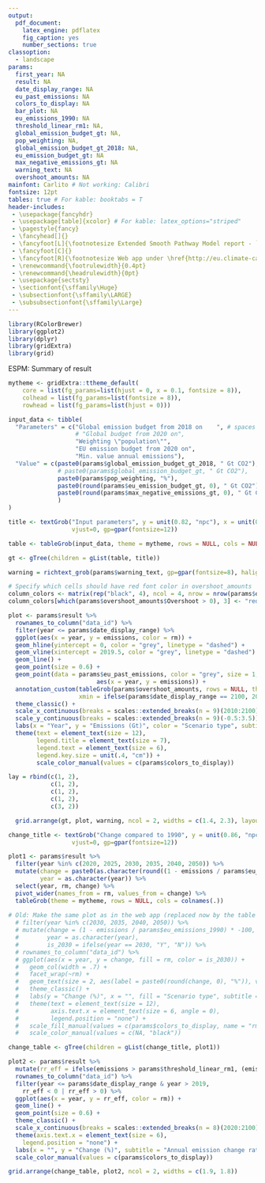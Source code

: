 ```yaml
---
output:
  pdf_document:
    latex_engine: pdflatex
    fig_caption: yes
    number_sections: true
classoption: 
  - landscape
params:
  first_year: NA
  result: NA
  date_display_range: NA
  eu_past_emissions: NA
  colors_to_display: NA
  bar_plot: NA
  eu_emissions_1990: NA
  threshold_linear_rm1: NA,
  global_emission_budget_gt: NA,
  pop_weighting: NA,
  global_emission_budget_gt_2018: NA,
  eu_emission_budget_gt: NA
  max_negative_emissions_gt: NA
  warning_text: NA
  overshoot_amounts: NA
mainfont: Carlito # Not working: Calibri
fontsize: 12pt
tables: true # For kable: booktabs = T
header-includes:
 - \usepackage{fancyhdr}
 - \usepackage[table]{xcolor} # For kable: latex_options="striped"
 - \pagestyle{fancy}
 - \fancyhead[]{}
 - \fancyfoot[L]{\footnotesize Extended Smooth Pathway Model report - `r format(Sys.time(), "%d %b %Y")`}
 - \fancyfoot[C]{}
 - \fancyfoot[R]{\footnotesize Web app under \href{http://eu.climate-calculator.info/}{http://eu.climate-calculator.info/}}
 - \renewcommand{\footrulewidth}{0.4pt}
 - \renewcommand{\headrulewidth}{0pt}
 - \usepackage{sectsty}
 - \sectionfont{\sffamily\Huge}
 - \subsectionfont{\sffamily\LARGE}
 - \subsubsectionfont{\sffamily\Large}
---
```


```r
library(RColorBrewer)
library(ggplot2)
library(dplyr)
library(gridExtra)
library(grid)
```

\Huge ESPM: Summary of result
\normalsize

```r
mytheme <- gridExtra::ttheme_default(
    core = list(fg_params=list(hjust = 0, x = 0.1, fontsize = 8)),
    colhead = list(fg_params=list(fontsize = 8)),
    rowhead = list(fg_params=list(hjust = 0)))

input_data <- tibble(
  "Parameters" = c("Global emission budget from 2018 on    ", # spaces make the table displayed better 
                   # "Global budget from 2020 on", 
                   "Weighting \"population\"", 
                   "EU emission budget from 2020 on", 
                   "Min. value annual emissions"),
  "Value" = c(paste0(params$global_emission_budget_gt_2018, " Gt CO2"), 
              # paste0(params$global_emission_budget_gt, " Gt CO2"),
              paste0(params$pop_weighting, "%"),
              paste0(round(params$eu_emission_budget_gt, 0), " Gt CO2"),
              paste0(round(params$max_negative_emissions_gt, 0), " Gt CO2")
              )
)

title <- textGrob("Input parameters", y = unit(0.82, "npc"), x = unit(0.25, "npc"), 
                  vjust=0, gp=gpar(fontsize=12))

table <- tableGrob(input_data, theme = mytheme, rows = NULL, cols = NULL)

gt <- gTree(children = gList(table, title))

warning = richtext_grob(params$warning_text, gp=gpar(fontsize=8), halign = 0, y = unit(1, "npc"))

# Specify which cells should have red font color in overshoot_amounts
column_colors <- matrix(rep("black", 4), ncol = 4, nrow = nrow(params$overshoot_amounts), byrow = TRUE)
column_colors[which(params$overshoot_amounts$Overshoot > 0), 3] <- "red"

plot <- params$result %>%
  rownames_to_column("data_id") %>%
  filter(year <= params$date_display_range) %>%
  ggplot(aes(x = year, y = emissions, color = rm)) +
  geom_hline(yintercept = 0, color = "grey", linetype = "dashed") +
  geom_vline(xintercept = 2019.5, color = "grey", linetype = "dashed") +
  geom_line() +
  geom_point(size = 0.6) +
  geom_point(data = params$eu_past_emissions, color = "grey", size = 1,
                         aes(x = year, y = emissions)) +
  annotation_custom(tableGrob(params$overshoot_amounts, rows = NULL, theme = ttheme_minimal(base_size = 6, core = list(fg_params = list(col = as.vector(column_colors))), padding = unit(c(2, 2), "mm"))),
                    xmin = ifelse(params$date_display_range == 2100, 2060, 2035), ymin = 1.5, ymax = 3) +
  theme_classic() +
  scale_x_continuous(breaks = scales::extended_breaks(n = 9)(2010:2100)) +
  scale_y_continuous(breaks = scales::extended_breaks(n = 9)(-0.5:3.5)) +
  labs(x = "Year", y = "Emissions (Gt)", color = "Scenario type", subtitle = "Emissions over time") +
  theme(text = element_text(size = 12),
        legend.title = element_text(size = 7),
        legend.text = element_text(size = 6),
        legend.key.size = unit(.4, "cm")) +
        scale_color_manual(values = c(params$colors_to_display))

lay = rbind(c(1, 2),
            c(1, 2),
            c(1, 2),
            c(1, 2),
            c(3, 2))

  grid.arrange(gt, plot, warning, ncol = 2, widths = c(1.4, 2.3), layout_matrix = lay)
```

```r

change_title <- textGrob("Change compared to 1990", y = unit(0.86, "npc"), x = unit(0.25, "npc"), 
                  vjust=0, gp=gpar(fontsize=12))

plot1 <- params$result %>%
  filter(year %in% c(2020, 2025, 2030, 2035, 2040, 2050)) %>%
  mutate(change = paste0(as.character(round((1 - emissions / params$eu_emissions_1990) * -100, 0)), "%"),
         year = as.character(year)) %>%
  select(year, rm, change) %>%
  pivot_wider(names_from = rm, values_from = change) %>%
  tableGrob(theme = mytheme, rows = NULL, cols = colnames(.))
  
# Old: Make the same plot as in the web app (replaced now by the table above):
  # filter(year %in% c(2030, 2035, 2040, 2050)) %>%
  # mutate(change = (1 - emissions / params$eu_emissions_1990) * -100,
  #        year = as.character(year),
  #        is_2030 = ifelse(year == 2030, "Y", "N")) %>%
  # rownames_to_column("data_id") %>%
  # ggplot(aes(x = year, y = change, fill = rm, color = is_2030)) +
  #   geom_col(width = .7) +
  #   facet_wrap(~rm) +
  #   geom_text(size = 2, aes(label = paste0(round(change, 0), "%")), vjust = -1, color = "black") +
  #   theme_classic() +
  #   labs(y = "Change (%)", x = "", fill = "Scenario type", subtitle = "Change compared to 1990") +
  #   theme(text = element_text(size = 12),
  #         axis.text.x = element_text(size = 6, angle = 0),
  #         legend.position = "none") +
  #   scale_fill_manual(values = c(params$colors_to_display, name = "rm")) +
  #   scale_color_manual(values = c(NA, "black"))

change_table <- gTree(children = gList(change_title, plot1))

plot2 <- params$result %>%
  mutate(rr_eff = ifelse(emissions > params$threshold_linear_rm1, (emissions / lag(emissions) -1) * 100, 0)) %>%
  rownames_to_column("data_id") %>%
  filter(year <= params$date_display_range & year > 2019,
    rr_eff < 0 | rr_eff > 0) %>%
  ggplot(aes(x = year, y = rr_eff, color = rm)) +
  geom_line() +
  geom_point(size = 0.6) +
  theme_classic() +
  scale_x_continuous(breaks = scales::extended_breaks(n = 8)(2020:2100)) +
  theme(axis.text.x = element_text(size = 6),
    legend.position = "none") +
  labs(x = "", y = "Change (%)", subtitle = "Annual emission change rates") +
  scale_color_manual(values = c(params$colors_to_display))

grid.arrange(change_table, plot2, ncol = 2, widths = c(1.9, 1.8))

```


\vspace{55mm}
